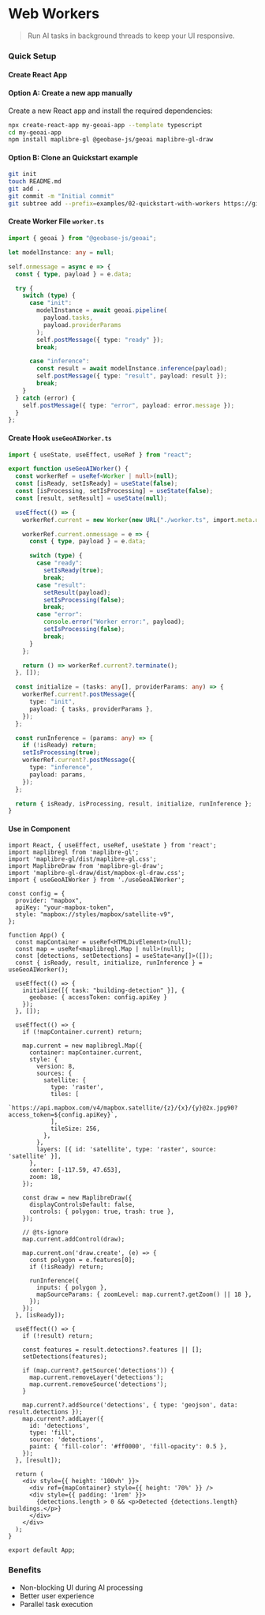 
# Web Workers

> Run AI tasks in background threads to keep your UI responsive.

### Quick Setup


#### Create React App

#### Option A: Create a new app manually

Create a new React app and install the required dependencies:

```bash
npx create-react-app my-geoai-app --template typescript
cd my-geoai-app
npm install maplibre-gl @geobase-js/geoai maplibre-gl-draw
```

#### Option B: Clone an Quickstart example
```bash
git init
touch README.md
git add .
git commit -m "Initial commit"
git subtree add --prefix=examples/02-quickstart-with-workers https://github.com/decision-labs/geobase-ai.js main --squash
```

#### Create Worker File `worker.ts`

```typescript
import { geoai } from "@geobase-js/geoai";

let modelInstance: any = null;

self.onmessage = async e => {
  const { type, payload } = e.data;

  try {
    switch (type) {
      case "init":
        modelInstance = await geoai.pipeline(
          payload.tasks,
          payload.providerParams
        );
        self.postMessage({ type: "ready" });
        break;

      case "inference":
        const result = await modelInstance.inference(payload);
        self.postMessage({ type: "result", payload: result });
        break;
    }
  } catch (error) {
    self.postMessage({ type: "error", payload: error.message });
  }
};
```

#### Create Hook `useGeoAIWorker.ts`

```typescript
import { useState, useEffect, useRef } from "react";

export function useGeoAIWorker() {
  const workerRef = useRef<Worker | null>(null);
  const [isReady, setIsReady] = useState(false);
  const [isProcessing, setIsProcessing] = useState(false);
  const [result, setResult] = useState(null);

  useEffect(() => {
    workerRef.current = new Worker(new URL("./worker.ts", import.meta.url));

    workerRef.current.onmessage = e => {
      const { type, payload } = e.data;

      switch (type) {
        case "ready":
          setIsReady(true);
          break;
        case "result":
          setResult(payload);
          setIsProcessing(false);
          break;
        case "error":
          console.error("Worker error:", payload);
          setIsProcessing(false);
          break;
      }
    };

    return () => workerRef.current?.terminate();
  }, []);

  const initialize = (tasks: any[], providerParams: any) => {
    workerRef.current?.postMessage({
      type: "init",
      payload: { tasks, providerParams },
    });
  };

  const runInference = (params: any) => {
    if (!isReady) return;
    setIsProcessing(true);
    workerRef.current?.postMessage({
      type: "inference",
      payload: params,
    });
  };

  return { isReady, isProcessing, result, initialize, runInference };
}
```

#### Use in Component

```tsx
import React, { useEffect, useRef, useState } from 'react';
import maplibregl from 'maplibre-gl';
import 'maplibre-gl/dist/maplibre-gl.css';
import MaplibreDraw from 'maplibre-gl-draw';
import 'maplibre-gl-draw/dist/mapbox-gl-draw.css';
import { useGeoAIWorker } from './useGeoAIWorker';

const config = {
  provider: "mapbox",
  apiKey: "your-mapbox-token",
  style: "mapbox://styles/mapbox/satellite-v9",
};

function App() {
  const mapContainer = useRef<HTMLDivElement>(null);
  const map = useRef<maplibregl.Map | null>(null);
  const [detections, setDetections] = useState<any[]>([]);
  const { isReady, result, initialize, runInference } = useGeoAIWorker();

  useEffect(() => {
    initialize([{ task: "building-detection" }], {
      geobase: { accessToken: config.apiKey }
    });
  }, []);

  useEffect(() => {
    if (!mapContainer.current) return;

    map.current = new maplibregl.Map({
      container: mapContainer.current,
      style: {
        version: 8,
        sources: {
          satellite: {
            type: 'raster',
            tiles: [
              `https://api.mapbox.com/v4/mapbox.satellite/{z}/{x}/{y}@2x.jpg90?access_token=${config.apiKey}`,
            ],
            tileSize: 256,
          },
        },
        layers: [{ id: 'satellite', type: 'raster', source: 'satellite' }],
      },
      center: [-117.59, 47.653],
      zoom: 18,
    });

    const draw = new MaplibreDraw({
      displayControlsDefault: false,
      controls: { polygon: true, trash: true },
    });

    // @ts-ignore
    map.current.addControl(draw);

    map.current.on('draw.create', (e) => {
      const polygon = e.features[0];
      if (!isReady) return;

      runInference({
        inputs: { polygon },
        mapSourceParams: { zoomLevel: map.current?.getZoom() || 18 },
      });
    });
  }, [isReady]);

  useEffect(() => {
    if (!result) return;

    const features = result.detections?.features || [];
    setDetections(features);

    if (map.current?.getSource('detections')) {
      map.current.removeLayer('detections');
      map.current.removeSource('detections');
    }

    map.current?.addSource('detections', { type: 'geojson', data: result.detections });
    map.current?.addLayer({
      id: 'detections',
      type: 'fill',
      source: 'detections',
      paint: { 'fill-color': '#ff0000', 'fill-opacity': 0.5 },
    });
  }, [result]);

  return (
    <div style={{ height: '100vh' }}>
      <div ref={mapContainer} style={{ height: '70%' }} />
      <div style={{ padding: '1rem' }}>
        {detections.length > 0 && <p>Detected {detections.length} buildings.</p>}
      </div>
    </div>
  );
}

export default App;

```

### Benefits

- Non-blocking UI during AI processing
- Better user experience
- Parallel task execution

